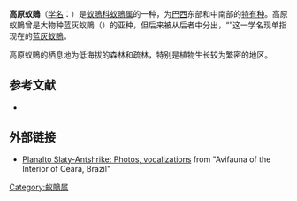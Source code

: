 <!-- This article was auto-generated by [[User:Polbot|User:Polbot]]. -->
{{Speciesbox
| name = 高原蚁鵙
| image = 
| status = LC | status_system = IUCN3.1
| genus = Thamnophilus
| species = pelzelni
| authority = {{link-en|卡尔·爱德华·黑尔迈尔|Carl Edward Hellmayr|Hellmayr}}, 1924
| synonyms = }}
'''高原蚁鵙'''（[[学名|学名]]：{{lang|la|''Thamnophilus pelzelni''}}）是[[蚁鵙科|蚁鵙科]][[蚁鵙属|蚁鵙属]]的一种，为[[巴西|巴西]]东部和中南部的[[特有种|特有种]]。高原蚁鵙曾是大物种蓝灰蚁鵙（{{lang|la|''T. punctatus''}}）的亚种，但后来被从后者中分出，“{{lang|la|''T. punctatus''}}”这一学名现单指现在的[[蓝灰蚁鵙|蓝灰蚁鵙]]。

高原蚁鵙的栖息地为低海拔的森林和疏林，特别是植物生长较为繁密的地区。

== 参考文献 ==
* {{IUCN2010
|assessors=BirdLife International
|year=2009
|id=150891
|title=Thamnophilus pelzelni
|version=3.1
|downloaded= 2010-10-01
}}

== 外部链接 ==
*[https://web.archive.org/web/20080513172702/http://www.birds-caatinga.com/species/thamnophilus_pelzelni_00.html Planalto Slaty-Antshrike: Photos, vocalizations] from "Avifauna of the Interior of Ceará, Brazil"
{{Taxonbar|from=Q1076023}}

[[Category:蚁鵙属|Category:蚁鵙属]]